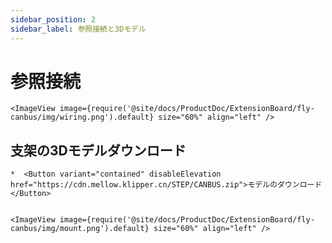 ```yaml
---
sidebar_position: 2
sidebar_label: 参照接続と3Dモデル
---
```





# 参照接続

    <ImageView image={require('@site/docs/ProductDoc/ExtensionBoard/fly-canbus/img/wiring.png').default} size="60%" align="left" />


## 支架の3Dモデルダウンロード

    *  <Button variant="contained" disableElevation href="https://cdn.mellow.klipper.cn/STEP/CANBUS.zip">モデルのダウンロード</Button>


    <ImageView image={require('@site/docs/ProductDoc/ExtensionBoard/fly-canbus/img/mount.png').default} size="60%" align="left" />